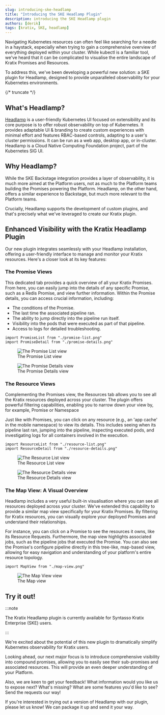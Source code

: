 ```yaml
---
slug: introducing-ske-headlamp
title: "Introducing the SKE Headlamp Plugin"
description: introducing the SKE Headlamp plugin
authors: [derik]
tags: [kratix, SKE, headlamp]
---
```


Navigating Kubernetes resources can often feel like searching for a needle in a
haystack, especially when trying to gain a comprehensive overview of everything
deployed within your cluster. While kubectl is a familiar tool, we've heard that
it can be complicated to visualise the entire landscape of Kratix Promises and
Resources.

To address this, we've been developing a powerful new solution: a SKE plugin
for Headlamp, designed to provide unparalleled observability for your Kubernetes
environments.

{/* truncate */}

## What's Headlamp?

[Headlamp](https://headlamp.dev/) is a user-friendly Kubernetes UI focused on
extensibility and its core purpose is to offer robust observability on top of
Kubernetes. It provides adaptable UI & branding to create custom
experiences with minimal effort and features RBAC-based controls, adapting to a
user's cluster permissions. It can be run as a web app, desktop app, or
in-cluster. Headlamp is a Cloud Native Computing Foundation project, part of the
Kubernetes SIG UI.

## Why Headlamp?

While the SKE Backstage integration provides a layer of observability, it is
much more aimed at the Platform users, not as much to the Platform teams
building the Promises powering the Platform. Headlamp, on the other hand, offers
a similar experience to Backstage, but much more relevant to the Platform teams.

Crucially, Headlamp supports the development of custom plugins, and that's
precisely what we've leveraged to create our Kratix plugin.

## Enhanced Visibility with the Kratix Headlamp Plugin

Our new plugin integrates seamlessly with your Headlamp installation, offering a
user-friendly interface to manage and monitor your Kratix resources. Here's a
closer look at its key features:

### The Promise Views

This dedicated tab provides a quick overview of all your Kratix Promises. From
here, you can easily jump into the details of any specific Promise, such as a
Redis Promise, and view further information. Within the Promise details, you can
access crucial information, including:

* The conditions of the Promise.
* The last time the associated pipeline ran.
* The ability to jump directly into the pipeline run itself.
* Visibility into the pods that were executed as part of that pipeline.
* Access to logs for detailed troubleshooting.

```mdx-code-block
import PromiseList from "./promise-list.png"
import PromiseDetail from "./promise-details.png"
```

<figure className="diagram">
  <img className="large" src={PromiseList} alt="The Promise List view" />

  <figcaption>The Promise List view</figcaption>
</figure>

<figure className="diagram">
  <img className="large" src={PromiseDetail} alt="The Promise Details view" />

  <figcaption>The Promise Details view</figcaption>
</figure>


### The Resource Views

Complementing the Promises view, the Resources tab allows you to see all the
Kratix resources deployed across your cluster. The plugin offers powerful
filtering capabilities, enabling you to narrow down your view by, for example,
Promise or Namespace

Just like with Promises, you can click on any resource (e.g., an 'app cache' in
the mobile namespace) to view its details. This includes seeing when its
pipeline last ran, jumping into the pipeline, inspecting executed pods, and
investigating logs for all containers involved in the execution.

```mdx-code-block
import ResourceList from "./resource-list.png"
import ResourceDetail from "./resource-details.png"
```

<figure className="diagram">
  <img className="large" src={ResourceList} alt="The Resource List view" />

  <figcaption>The Resource List view</figcaption>
</figure>

<figure className="diagram">
  <img className="large" src={ResourceDetail} alt="The Resource Details view" />

  <figcaption>The Resource Details view</figcaption>
</figure>


### The Map View: A Visual Overview

Headlamp includes a very useful built-in visualisation where you can see all
resources deployed across your cluster. We've extended this capability to
provide a similar map view specifically for your Kratix Promises. By filtering
for Kratix resources, you can visually explore your deployed Promises and
understand their relationships.

For instance, you can click on a Promise to see the resources it owns, like
its Resource Requests. Furthermore, the map view highlights associated
jobs, such as the pipeline jobs that executed the Promise. You can also see the
Promise's configure pipeline directly in this tree-like, map-based view,
allowing for easy navigation and understanding of your platform's entire
resource topology.

```mdx-code-block
import MapView from "./map-view.png"
```

<figure className="diagram">
  <img className="large" src={MapView} alt="The Map View view" />

  <figcaption>The Map view</figcaption>
</figure>



## Try it out!

:::note

The Kratix Headlamp plugin is currently available for Syntasso Kratix Enterprise
(SKE) users.

:::

We're excited about the potential of this new plugin to dramatically simplify
Kubernetes observability for Kratix users. 

Looking ahead, our next major focus is to introduce comprehensive visibility
into compound promises, allowing you to easily see their sub-promises and
associated resources. This will provide an even deeper understanding of your
Platform.

Also, we are keen to get your feedback! What information would you like us to
expose next? What's missing? What are some features you'd like to see? Send the
requests our way!

If you're interested in trying out a version of Headlamp with our plugin, please
let us know! We can package it up and send it your way.
